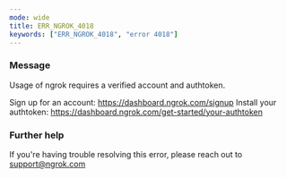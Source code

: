 ```yaml
---
mode: wide
title: ERR_NGROK_4018
keywords: ["ERR_NGROK_4018", "error 4018"]
---
```



### Message

Usage of ngrok requires a verified account and authtoken.

Sign up for an account: https://dashboard.ngrok.com/signup
Install your authtoken: https://dashboard.ngrok.com/get-started/your-authtoken

<ErrorDetails />

### Further help

If you're having trouble resolving this error, please reach out to [support@ngrok.com](mailto:support@ngrok.com?subject=Help%20with%20ERR_NGROK_4018)
